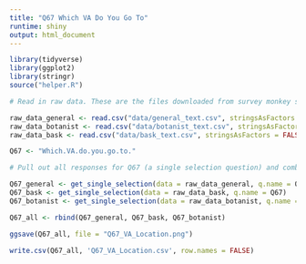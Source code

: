 ```yaml
---
title: "Q67 Which VA Do You Go To"
runtime: shiny
output: html_document
---
```


```r
library(tidyverse)
library(ggplot2)
library(stringr)
source("helper.R")
```


```r
# Read in raw data. These are the files downloaded from survey monkey saved as a .csv

raw_data_general <- read.csv("data/general_text.csv", stringsAsFactors = FALSE)
raw_data_botanist <- read.csv("data/botanist_text.csv", stringsAsFactors = FALSE)
raw_data_bask <- read.csv("data/bask_text.csv", stringsAsFactors = FALSE)

```

```r
Q67 <- "Which.VA.do.you.go.to."

# Pull out all responses for Q67 (a single selection question) and combine

Q67_general <- get_single_selection(data = raw_data_general, q.name = Q67)
Q67_bask <- get_single_selection(data = raw_data_bask, q.name = Q67)
Q67_botanist <- get_single_selection(data = raw_data_botanist, q.name = Q67)

Q67_all <- rbind(Q67_general, Q67_bask, Q67_botanist)


```


```r

ggsave(Q67_all, file = "Q67_VA_Location.png")

```

```r

write.csv(Q67_all, 'Q67_VA_Location.csv', row.names = FALSE)

```







